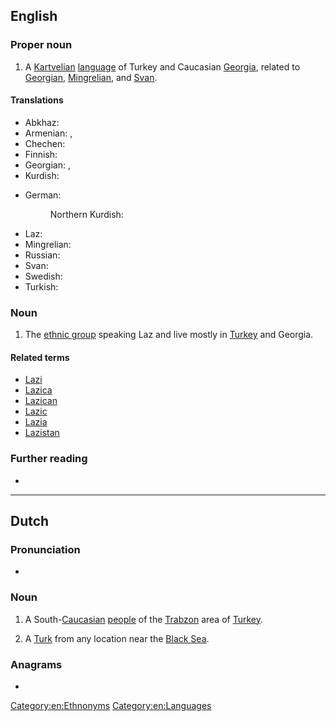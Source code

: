 {{also|laz|láz|läz|laž|Łaz|лаж}}

==English==
{{wikipedia|Laz language}}

===Proper noun===
{{en-proper noun}}

# A [[Kartvelian]] [[language]] of Turkey and Caucasian [[Georgia]], related to [[Georgian]], [[Mingrelian]], and [[Svan]].

====Translations====
{{trans-top|language}}
* Abkhaz: {{t-needed|ab}}
* Armenian: {{t+|hy|լազերեն}}, {{t+|hy|ճաներեն}}
* Chechen: {{t-needed|ce}}
* Finnish: {{t+|fi|lazi}}
* Georgian: {{t|ka|ლაზური}}, {{t|ka|ლაზური ენა}}
* Kurdish:
{{trans-mid}}
* German: {{t|de|Lasische Sprache|f}}
*: Northern Kurdish: {{t-needed|kmr}}
* Laz: {{t|lzz|ლაზური ნენა}}
* Mingrelian: {{t-needed|xmf}}
* Russian: {{t+|ru|ла́зский|m}}
* Svan: {{t-needed|sva}}
* Swedish: {{t+|sv|laziska|c}}
* Turkish: {{t+|tr|Lazca}}
{{trans-bottom}}

===Noun===
{{en-plural noun}}

# The [[ethnic group]] speaking Laz and live mostly in [[Turkey]] and Georgia.

====Related terms====
* [[Lazi]]
* [[Lazica]]
* [[Lazican]]
* [[Lazic]]
* [[Lazia]]
* [[Lazistan]]

===Further reading===
* {{ethnologue|code=lzz}}

[[Category:en:Ethnonyms]]
[[Category:en:Languages]]

----

==Dutch==

===Pronunciation===
* {{audio|nl|Nl-Laz.ogg|Audio}}

===Noun===
{{nl-noun|m|-|-}}

# A South-[[Caucasian]] [[w:Laz people|people]] of the [[w:Trabzon|Trabzon]] area of [[Turkey]].
# {{lb|nl|slang}} A [[Turk]] from any location near the [[Black Sea]].

===Anagrams===
* {{l|nl|zal}}